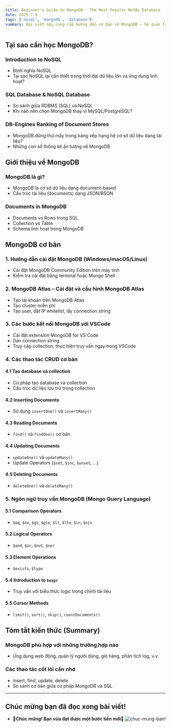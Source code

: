 ```yaml
---
title: Beginner's Guide to MongoDB - The Most Popular NoSQL Database
date: 2025-7-9
tags: ['nosql', 'mongodb', 'database']
summary: Bài viết này cung cấp hướng dẫn cơ bản về MongoDB – hệ quản trị cơ sở dữ liệu NoSQL được ưa chuộng, bao gồm cách cài đặt MongoDB trên máy tính, kiểm tra hoạt động, và giới thiệu một số lệnh cơ bản để bắt đầu làm việc với cơ sở dữ liệu NoSQL. Bài viết phù hợp cho người mới làm quen với MongoDB.
---
```


## Tại sao cần học MongoDB?

### Introduction to NoSQL
- Định nghĩa NoSQL
- Tại sao NoSQL lại cần thiết trong thời đại dữ liệu lớn và ứng dụng linh hoạt?

### SQL Database & NoSQL Database
- So sánh giữa RDBMS (SQL) và NoSQL
- Khi nào nên chọn MongoDB thay vì MySQL/PostgreSQL?

### DB-Engines Ranking of Document Stores
- MongoDB đứng thứ mấy trong bảng xếp hạng hệ cơ sở dữ liệu dạng tài liệu?
- Những con số thống kê ấn tượng về MongoDB

## Giới thiệu về MongoDB

### MongoDB là gì?
- MongoDB là cơ sở dữ liệu dạng document-based
- Cấu trúc tài liệu (documents) dạng JSON/BSON

### Documents in MongoDB
- Documents vs Rows trong SQL
- Collection vs Table
- Schema linh hoạt trong MongoDB

## MongoDB cơ bản

### 1. Hướng dẫn cài đặt MongoDB (Windows/macOS/Linux)
- Cài đặt MongoDB Community Edition trên máy tính
- Kiểm tra cài đặt bằng terminal hoặc Mongo Shell

### 2. MongoDB Atlas – Cài đặt và cấu hình MongoDB Atlas
- Tạo tài khoản trên MongoDB Atlas
- Tạo cluster miễn phí
- Tạo user, đặt IP whitelist, lấy connection string

### 3. Các bước kết nối MongoDB với VSCode
- Cài đặt extension MongoDB for VS Code
- Dán connection string
- Truy cập collection, thực hiện truy vấn ngay trong VSCode

### 4. Các thao tác CRUD cơ bản

#### 4.1 Tạo database và collection
- Cú pháp tạo database và collection
- Cấu trúc dữ liệu lưu trữ trong collection

#### 4.2 Inserting Documents
- Sử dụng `insertOne()` và `insertMany()`

#### 4.3 Reading Documents
- `find()` và `findOne()` cơ bản

#### 4.4 Updating Documents
- `updateOne()` và `updateMany()`
- Update Operators (`$set`, `$inc`, `$unset`, ...)

#### 4.5 Deleting Documents
- `deleteOne()` và `deleteMany()`

### 5. Ngôn ngữ truy vấn MongoDB (Mongo Query Language)

#### 5.1 Comparison Operators
- `$eq`, `$ne`, `$gt`, `$gte`, `$lt`, `$lte`, `$in`, `$nin`

#### 5.2 Logical Operators
- `$and`, `$or`, `$not`, `$nor`

#### 5.3 Element Operations
- `$exists`, `$type`

#### 5.4 Introduction to `$expr`
- Truy vấn với biểu thức logic trong chính tài liệu

#### 5.5 Cursor Methods
- `limit()`, `sort()`, `skip()`, `countDocuments()`

## Tóm tắt kiến thức (Summary)

### MongoDB phù hợp với những trường hợp nào
- Ứng dụng web động, quản lý người dùng, giỏ hàng, phân tích log, v.v.

### Các thao tác cốt lõi cần nhớ
- insert, find, update, delete
- So sánh cơ bản giữa cú pháp MongoDB và SQL

---
## Chúc mừng bạn đã đọc xong bài viết!
- **🎊Chúc mừng! Bạn vừa đạt được một bước tiến mới🎉**
![chuc-mung-bạn!](/static/images/blogs/anya-chan-chuc-mung.gif)

